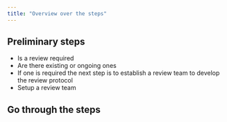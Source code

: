 ```yaml
---
title: "Overview over the steps"
---
```



## Preliminary steps
- Is a review required
- Are there existing or ongoing ones
- If one is required the next step is to establish a review team to develop the review protocol
- Setup a review team

## Go through the steps
[](img/steps.png)


